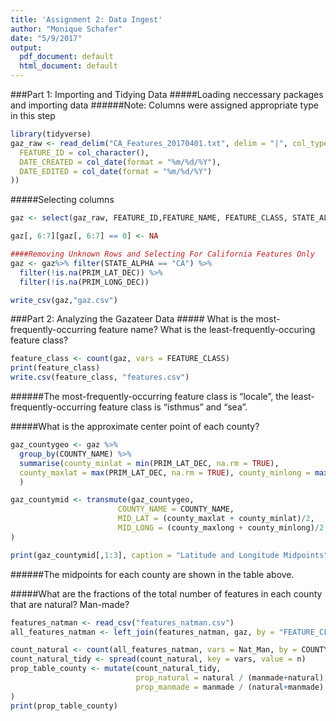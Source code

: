```yaml
---
title: 'Assignment 2: Data Ingest'
author: "Monique Schafer"
date: "5/9/2017"
output:
  pdf_document: default
  html_document: default
---
```


###Part 1: Importing and Tidying Data
#####Loading neccessary packages and importing data
######Note: Columns were assigned appropriate type in this step
```r
library(tidyverse)
gaz_raw <- read_delim("CA_Features_20170401.txt", delim = "|", col_types = cols(
  FEATURE_ID = col_character(),
  DATE_CREATED = col_date(format = "%m/%d/%Y"),
  DATE_EDITED = col_date(format = "%m/%d/%Y")
))
```

#####Selecting columns
```r
gaz <- select(gaz_raw, FEATURE_ID,FEATURE_NAME, FEATURE_CLASS, STATE_ALPHA, COUNTY_NAME, PRIM_LAT_DEC, PRIM_LONG_DEC,SOURCE_LAT_DEC,SOURCE_LONG_DEC,ELEV_IN_M,MAP_NAME, DATE_CREATED, DATE_EDITED)

gaz[, 6:7][gaz[, 6:7] == 0] <- NA

####Removing Unknown Rows and Selecting For California Features Only
gaz <- gaz%>% filter(STATE_ALPHA == "CA") %>% 
  filter(!is.na(PRIM_LAT_DEC)) %>%
  filter(!is.na(PRIM_LONG_DEC))

write_csv(gaz,"gaz.csv")
```

###Part 2: Analyzing the Gazateer Data
##### What is the most-frequently-occurring feature name? What is the least-frequently-occuring feature class?
```r
feature_class <- count(gaz, vars = FEATURE_CLASS)
print(feature_class)
write.csv(feature_class, "features.csv")
```
######The most-frequently-occurring feature class is "locale", the least-frequently-occurring feature class is "isthmus" and "sea".

#####What is the approximate center point of each county?
``` r
gaz_countygeo <- gaz %>%
  group_by(COUNTY_NAME) %>%
  summarise(county_minlat = min(PRIM_LAT_DEC, na.rm = TRUE), 
  county_maxlat = max(PRIM_LAT_DEC, na.rm = TRUE), county_minlong = max(PRIM_LONG_DEC, na.rm = TRUE), county_maxlong = min(PRIM_LONG_DEC, na.rm = TRUE)
  )

gaz_countymid <- transmute(gaz_countygeo,
                        COUNTY_NAME = COUNTY_NAME,
                        MID_LAT = (county_maxlat + county_minlat)/2,
                        MID_LONG = (county_maxlong + county_minlong)/2
)

print(gaz_countymid[,1:3], caption = "Latitude and Longitude Midpoints") 
```
######The midpoints for each county are shown in the table above.

#####What are the fractions of the total number of features in each county that are natural? Man-made?
```r
features_natman <- read_csv("features_natman.csv")
all_features_natman <- left_join(features_natman, gaz, by = "FEATURE_CLASS")

count_natural <- count(all_features_natman, vars = Nat_Man, by = COUNTY_NAME)
count_natural_tidy <- spread(count_natural, key = vars, value = n)
prop_table_county <- mutate(count_natural_tidy, 
                            prop_natural = natural / (manmade+natural),
                            prop_manmade = manmade / (natural+manmade)
)
print(prop_table_county)

```